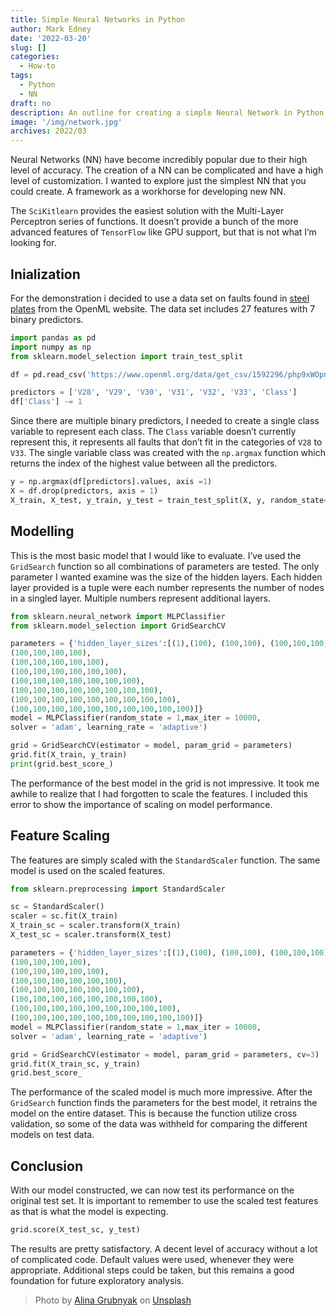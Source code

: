 ```yaml
---
title: Simple Neural Networks in Python
author: Mark Edney
date: '2022-03-20'
slug: []
categories: 
  - How-to
tags:
  - Python
  - NN
draft: no
description: An outline for creating a simple Neural Network in Python
image: '/img/network.jpg'
archives: 2022/03
---
```


Neural Networks (NN) have become incredibly popular due to their high level of accuracy. The creation of a NN can be complicated and have a high level of customization. I wanted to explore just the simplest NN that you could create. A framework as a workhorse for developing new NN. 

The `SciKitlearn` provides the easiest solution with the Multi-Layer Perceptron series of functions. It doesn't provide a bunch of the more advanced features of `TensorFlow` like GPU support, but that is not what I'm looking for. 

## Inialization

For the demonstration i decided to use a data set on faults found in [steel plates](https://www.openml.org/d/1504) from the OpenML website. The data set includes 27 features with 7 binary predictors.

```python
import pandas as pd
import numpy as np
from sklearn.model_selection import train_test_split

df = pd.read_csv('https://www.openml.org/data/get_csv/1592296/php9xWOpn')

predictors = ['V28', 'V29', 'V30', 'V31', 'V32', 'V33', 'Class']
df['Class'] -= 1 
```

Since there are multiple binary predictors, I needed to create a single class variable to represent each class. The `Class` variable doesn't currently represent this, it represents all faults that don't fit in the categories of `V28` to `V33`. The single variable class was created with the `np.argmax` function which returns the index of the highest value between all the predictors.
```python
y = np.argmax(df[predictors].values, axis =1)
X = df.drop(predictors, axis = 1)
X_train, X_test, y_train, y_test = train_test_split(X, y, random_state=1)
```

## Modelling

This is the most basic model that I would like to evaluate. I've used the `GridSearch` function so all combinations of parameters are tested. The only parameter I wanted examine was the size of the hidden layers. Each hidden layer provided is a tuple were each number represents the number of nodes in a singled layer. Multiple numbers represent additional layers.  

```python
from sklearn.neural_network import MLPClassifier
from sklearn.model_selection import GridSearchCV

parameters = {'hidden_layer_sizes':[(1),(100), (100,100), (100,100,100), 
(100,100,100,100), 
(100,100,100,100,100), 
(100,100,100,100,100,100), 
(100,100,100,100,100,100,100),
(100,100,100,100,100,100,100,100),
(100,100,100,100,100,100,100,100,100),
(100,100,100,100,100,100,100,100,100,100)]}
model = MLPClassifier(random_state = 1,max_iter = 10000, 
solver = 'adam', learning_rate = 'adaptive')

grid = GridSearchCV(estimator = model, param_grid = parameters)
grid.fit(X_train, y_train)
print(grid.best_score_)
```
The performance of the best model in the grid is not impressive. It took me awhile to realize that I had forgotten to scale the features. I included this error to show the importance of scaling on model performance. 

## Feature Scaling

The features are simply scaled with the `StandardScaler` function. The same model is used on the scaled features.  

```python
from sklearn.preprocessing import StandardScaler

sc = StandardScaler()
scaler = sc.fit(X_train)
X_train_sc = scaler.transform(X_train)
X_test_sc = scaler.transform(X_test)

parameters = {'hidden_layer_sizes':[(1),(100), (100,100), (100,100,100), 
(100,100,100,100), 
(100,100,100,100,100), 
(100,100,100,100,100,100), 
(100,100,100,100,100,100,100),
(100,100,100,100,100,100,100,100),
(100,100,100,100,100,100,100,100,100),
(100,100,100,100,100,100,100,100,100,100)]}
model = MLPClassifier(random_state = 1,max_iter = 10000, 
solver = 'adam', learning_rate = 'adaptive')

grid = GridSearchCV(estimator = model, param_grid = parameters, cv=3)
grid.fit(X_train_sc, y_train)
grid.best_score_
```
The performance of the scaled model is much more impressive. After the `GridSearch` function finds the parameters for the best model, it retrains the model on the entire dataset. This is because the function utilize cross validation, so some of the data was withheld for comparing the different models on test data.

## Conclusion

With our model constructed, we can now test its performance on the original test set. It is important to remember to use the scaled test features as that is what the model is expecting. 
```python
grid.score(X_test_sc, y_test)
```
The results are pretty satisfactory. A decent level of accuracy without a lot of complicated code. Default values were used, whenever they were appropriate. Additional steps could be taken, but this remains a good foundation for future exploratory analysis.

> Photo by [Alina Grubnyak](https://unsplash.com/@alinnnaaaa?utm_source=unsplash&utm_medium=referral&utm_content=creditCopyText) on [Unsplash](https://unsplash.com/s/photos/neural-networks?utm_source=unsplash&utm_medium=referral&utm_content=creditCopyText)